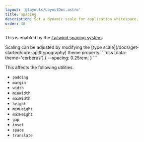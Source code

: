 ```yaml
---
layout: '@layouts/LayoutDoc.astro'
title: Spacing
description: Set a dynamic scale for application whitespace.
order: 40
---
```



This is enabled by the [Tailwind spacing system](https://tailwindcss.com/blog/tailwindcss-v4#dynamic-utility-values-and-variants).

<Preview client:load>
	<Fragment slot="preview">
		<Example client:visible />
	</Fragment>
	<Fragment slot="code">
		<div class="space-y-4">
			Scaling can be adjusted by modifying the [type scale](/docs/get-started/core-api#typography) theme property.
			```css
			[data-theme='cerberus'] {
				--spacing: 0.25rem;
			}
			```
		</div>
	</Fragment>
</Preview>

This affects the following utilities.

- `padding`
- `margin`
- `width`
- `minWidth`
- `maxWidth`
- `height`
- `minHeight`
- `maxHeight`
- `gap`
- `inset`
- `space`
- `translate`
